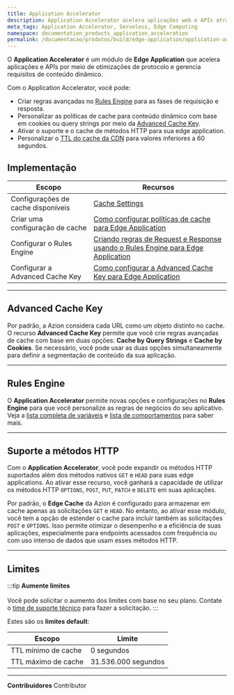 ```yaml
---
title: Application Accelerator
description: Application Accelerator acelera aplicações web e APIs através da otimização de protocolo e do gerenciamento de requisitos de conteúdo dinâmico.
meta_tags: Application Accelerator, Serveless, Edge Computing
namespace: documentation_products_application_acceleration
permalink: /documentacao/produtos/build/edge-application/application-accelerator/
---
```


O **Application Accelerator** é um módulo de **Edge Application** que acelera aplicações e APIs por meio de otimizações de protocolo e gerencia requisitos de conteúdo dinâmico.

Com o Application Accelerator, você pode:

- Criar regras avançadas no [Rules Engine](/pt-br/documentacao/produtos/build/edge-application/rules-engine/) para as fases de requisição e resposta.
- Personalizar as políticas de cache para conteúdo dinâmico com base em cookies ou query strings por meio da [Advanced Cache Key](/pt-br/documentacao/produtos/build/edge-application/cache-settings/#advanced-cache-key/).
- Ativar o suporte e o cache de métodos HTTP para sua edge application.
- Personalizar o [TTL do cache da CDN](/pt-br/documentacao/produtos/build/edge-application/cache-settings/#cdn-cache-settings) para valores inferiores a 60 segundos.

## Implementação

| Escopo | Recursos |
| --- | --- |
| Configurações de cache disponíveis | [Cache Settings](/pt-br/documentacao/produtos/build/edge-application/cache-settings/) |
| Criar uma configuração de cache | [Como configurar políticas de cache para Edge Application](/pt-br/documentacao/produtos/guias/cache-settings/) |
| Configurar o Rules Engine | [Criando regras de Request e Response usando o Rules Engine para Edge Application](/pt-br/documentacao/produtos/guias/rules-engine/) |
| Configurar a Advanced Cache Key | [Como configurar a Advanced Cache Key para Edge Application](/pt-br/documentacao/produtos/guias/advanced-cache-key/) |

---

## Advanced Cache Key

Por padrão, a Azion considera cada URL como um objeto distinto no cache. O recurso **Advanced Cache Key** permite que você crie regras avançadas de cache com base em duas opções: **Cache by Query Strings** e **Cache by Cookies**. Se necessário, você pode usar as duas opções simultaneamente para definir a segmentação de conteúdo da sua aplicação.

<LinkButton outlined link="/pt-br/documentacao/produtos/build/edge-application/cache-settings/#advanced-cache-key" label="Saiba mais sobre Advanced Cache Key" />

---

## Rules Engine

O **Application Accelerator** permite novas opções e configurações no **Rules Engine** para que você personalize as regras de negócios do seu aplicativo. Veja a [lista completa de variáveis](/pt-br/documentacao/produtos/build/edge-application/rules-engine/#variables) e [lista de comportamentos](/pt-br/documentacao/produtos/build/edge-application/rules-engine/#behaviors) para saber mais.

<LinkButton outlined link="/pt-br/documentacao/produtos/build/edge-application/rules-engine/" label="Saiba mais sobre Rules Engine" />

---

## Suporte a métodos HTTP

Com o **Application Accelerator**, você pode expandir os métodos HTTP suportados além dos métodos nativos `GET` e `HEAD` para suas edge applications. Ao ativar esse recurso, você ganhará a capacidade de utilizar os métodos HTTP `OPTIONS`, `POST`, `PUT`, `PATCH` e `DELETE` em suas aplicações.

Por padrão, o **Edge Cache** da Azion é configurado para armazenar em cache apenas as solicitações `GET` e `HEAD`. No entanto, ao ativar esse módulo, você tem a opção de estender o cache para incluir também as solicitações `POST` e `OPTIONS`. Isso permite otimizar o desempenho e a eficiência de suas aplicações, especialmente para endpoints acessados com frequência ou com uso intenso de dados que usam esses métodos HTTP.

<LinkButton outlined link="/pt-br/documentacao/produtos/build/edge-application/cache-settings/#cache-de-métodos-http" label="Saiba mais sobre cache de métodos HTTP" />

---

## Limites

:::tip
**Aumente limites** <br></br>
Você pode solicitar o aumento dos limites com base no seu plano. Contate o [time de suporte técnico](/pt-br/documentacao/servicos/suporte/) para fazer a solicitação.
:::

Estes são os **limites default**:

| Escopo | Limite |
| --- | --- |
| TTL mínimo de cache | 0 segundos |
| TTL máximo de cache | 31.536.000 segundos |

---


**Contribuidores** <ContributorList>Contributor</ContributorList>
